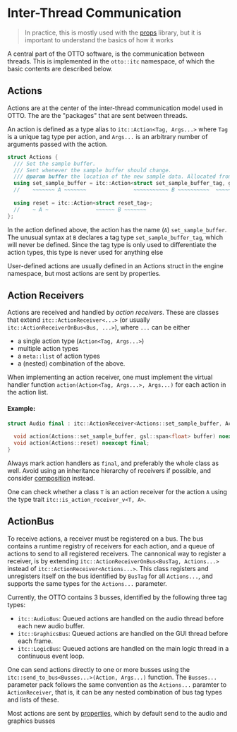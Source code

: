 # Inter-Thread Communication

> In practice, this is mostly used with the [props](props) library, but it is important to understand the basics of how it works

A central part of the OTTO software, is the communication between threads. This is implemented in the `otto::itc` namespace, of which the basic contents are described below.


## Actions

Actions are at the center of the inter-thread communication model used in OTTO. The are the "packages" that are sent between threads.

An action is defined as a type alias to `itc::Action<Tag, Args...>` where `Tag` is a unique tag type per action, and `Args...` is an arbitrary number of arguments passed with the action.

```cpp
struct Actions {
  /// Set the sample buffer.
  /// Sent whenever the sample buffer should change.
  /// @param buffer the location of the new sample data. Allocated from the audio pool.
  using set_sample_buffer = itc::Action<struct set_sample_buffer_tag, gsl::span<float>>;
  //    ~~~~~~~ A ~~~~~~~               ~~~~~~~~~~~ B ~~~~~~~~~~  ~~~~~~~ C ~~~~~~
  
  using reset = itc::Action<struct reset_tag>;
  //    ~ A ~               ~~~~~~ B ~~~~~~~
};
```

In the action defined above, the action has the name (`A`) `set_sample_buffer`. The unusual syntax at `B` declares a tag type `set_sample_buffer_tag`, which will never be defined. Since the tag type is only used to differentiate the action types, this type is never used for anything else

User-defined actions are usually defined in an Actions struct in the engine namespace, but most actions are sent by properties.

## Action Receivers

Actions are received and handled by _action receivers_. These are classes that extend `itc::ActionReceiver<...>` (or usually `itc::ActionReceiverOnBus<Bus, ...>`), where `...` can be either

 - a single action type (`Action<Tag, Args...>`)
 - multiple action types
 - a `meta::list` of action types
 - a (nested) combination of the above.

When implementing an action receiver, one must implement the virtual handler function `action(Action<Tag, Args...>, Args...)` for each action in the action list.

#### Example:
```cpp
struct Audio final : itc::ActionReceiver<Actions::set_sample_buffer, Actions::reset> {
  
  void action(Actions::set_sample_buffer, gsl::span<float> buffer) noexcept final;
  void action(Actions::reset) noexcept final;
}
```

<Note>

Always mark action handlers as `final`, and preferably the whole class as well. Avoid using an inheritance hierarchy of receivers if possible, and consider [composition](https://en.wikipedia.org/wiki/Composition_over_inheritance) instead.

</Note>


One can check whether a class `T` is an action receiver for the action `A` using the type trait `itc::is_action_receiver_v<T, A>`.

## ActionBus

To receive actions, a receiver must be registered on a bus. The bus contains a runtime registry of receivers for each action, and a queue of actions to send to all registered receivers. The cannonical way to register a receiver, is by extending `itc::ActionReceiverOnBus<BusTag, Actions...>` instead of `itc::ActionReceiver<Actions...>`. This class registers and unregisters itself on the bus identified by `BusTag` for all `Actions...`, and supports the same types for the `Actions...` parameter.

Currently, the OTTO contains 3 busses, identified by the following three tag types:

 - `itc::AudioBus`: Queued actions are handled on the audio thread before each new audio buffer.
 - `itc::GraphicsBus`: Queued actions are handled on the GUI thread before each frame.
 - `itc::LogicBus`: Queued actions are handled on the main logic thread in a continuous event loop.
 
One can send actions directly to one or more busses using the `itc::send_to_bus<Busses...>(Action, Args...)` function. The `Busses...` parameter pack follows the same convention as the `Actions...` paramter to `ActionReceiver`, that is, it can be any nested combination of bus tag types and lists of these.

<Note>

  Most actions are sent by [properties](props), which by default send to the audio and graphics busses

</Note>
